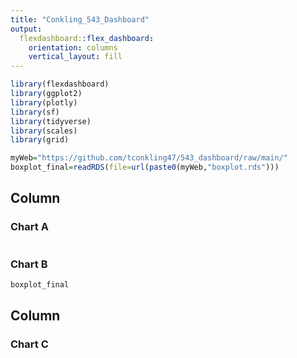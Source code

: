 ```yaml
---
title: "Conkling_543_Dashboard"
output: 
  flexdashboard::flex_dashboard:
    orientation: columns
    vertical_layout: fill
---
```


```r
library(flexdashboard)
library(ggplot2)
library(plotly)
library(sf)
library(tidyverse)
library(scales)
library(grid)

myWeb="https://github.com/tconkling47/543_dashboard/raw/main/"
boxplot_final=readRDS(file=url(paste0(myWeb,"boxplot.rds")))
```

Column {data-width=350}
-----------------------------------------------------------------------

### Chart A

```r

```

### Chart B

```r
boxplot_final
```


Column {data-width=650}
-----------------------------------------------------------------------


### Chart C

```r

```

